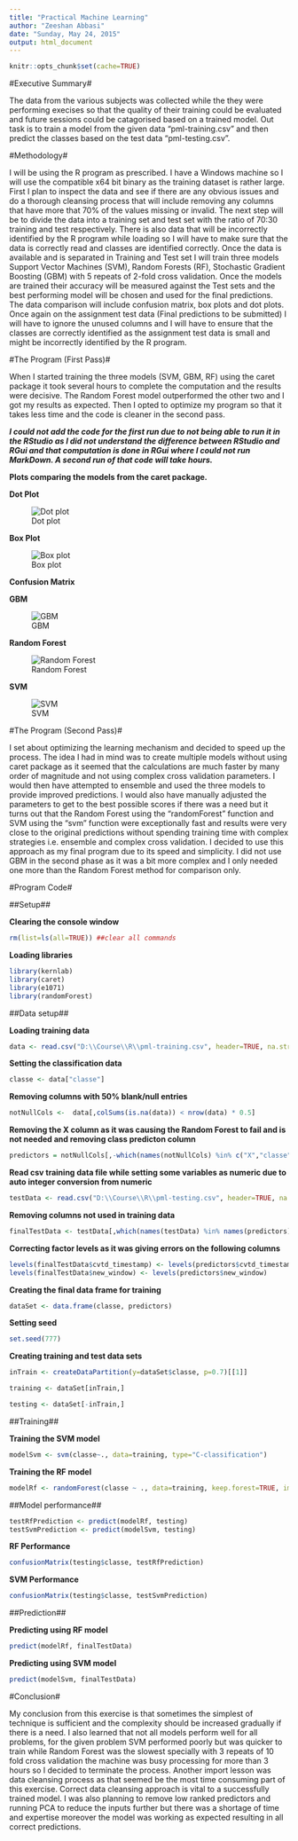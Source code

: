 ```yaml
---
title: "Practical Machine Learning"
author: "Zeeshan Abbasi"
date: "Sunday, May 24, 2015"
output: html_document
---
```

```r
knitr::opts_chunk$set(cache=TRUE)
```
#Executive Summary#

The data from the various subjects was collected while the they were performing execises so that the quality of their training could be evaluated and future sessions could be catagorised based on a trained model.
Out task is to train a model from the given data "pml-training.csv" and then predict the classes based on the test data "pml-testing.csv".

#Methodology#

I will be using the R program as prescribed. I have a Windows machine so I will use the compatible x64 bit binary as the training dataset is rather large. First I plan to inspect the data and see if there are any obvious issues and do a thorough cleansing process that will include removing any columns that have more that 70% of the values missing or invalid. The next step will be to divide the data into a training set and test set with the ratio of 70:30 training and test respectively. There is also data that will be incorrectly identified by the R program while loading so I will have to make sure that the data is correctly read and classes are identified correctly.
Once the data is available and is separated in Training and Test set I will train three models Support Vector Machines (SVM), Random Forests (RF), Stochastic Gradient Boosting (GBM) with 5 repeats of 2-fold cross validation. Once the models are trained their accuracy will be measured against the Test sets and the best performing model will be chosen and used for the final predictions. The data comparison will include confusion matrix, box plots and dot plots.
Once again on the assignment test data (Final predictions to be submitted) I will have to ignore the unused columns and I will have to ensure that the classes are correctly identified as the assignment test data is small and might be incorrectly identified by the R program.

#The Program (First Pass)#

When I started training the three models (SVM, GBM, RF) using the caret package it took several hours to complete the computation and the results were decisive. The Random Forest model outperformed the other two and I got my results as expected. Then I opted to optimize my program so that it takes less time and the code is cleaner in the second pass. 

***I could not add the code for the first run due to not being able to run it in the RStudio as I did not understand the difference between RStudio and RGui and that computation is done in RGui where I could not run MarkDown. A second run of that code will take hours.***

**Plots comparing the models from the caret package.**

**Dot Plot**

![Dot plot](Plot1.JPG)

**Box Plot**

![Box plot](Plot2.JPG)

**Confusion Matrix**

**GBM**

![GBM](Confusion_GBM.JPG)

**Random Forest**

![Random Forest](Confusion_RF.JPG)

**SVM**

![SVM](Confusion_SVM.JPG)

#The Program (Second Pass)#

I set about optimizing the learning mechanism and decided to speed up the process. The idea I had in mind was to create multiple models without using caret package as it seemed that the calculations are much faster by many order of magnitude and not using complex cross validation parameters. I would then have attempted to ensemble and used the three models to provide improved predictions. I would also have manually adjusted the parameters to get to the best possible scores if there was a need but it turns out that the Random Forest using the "randomForest" function and SVM using the "svm" function were exceptionally fast and results were very close to the original predictions without spending training time with complex strategies i.e. ensemble and complex cross validation. I decided to use this approach as my final program due to its speed and simplicity. I did not use GBM in the second phase as it was a bit more complex and I only needed one more than the Random Forest method for comparison only.

#Program Code#

##Setup##

**Clearing the console window**
```r
rm(list=ls(all=TRUE)) ##clear all commands
```

**Loading libraries**
```r
library(kernlab)
library(caret)
library(e1071)
library(randomForest)
```

##Data setup##

**Loading training data**
```r
data <- read.csv("D:\\Course\\R\\pml-training.csv", header=TRUE, na.strings=c("NA",""))
```
**Setting the classification data**
```r
classe <- data["classe"]
```

**Removing columns with 50% blank/null entries**
```r
notNullCols <-  data[,colSums(is.na(data)) < nrow(data) * 0.5]
```

**Removing the X column as it was causing the Random Forest to fail and is not needed and removing class predicton column**
```r
predictors = notNullCols[,-which(names(notNullCols) %in% c("X","classe"))]
```

**Read csv training data file while setting some variables as numeric due to auto integer conversion from numeric**
```r
testData <- read.csv("D:\\Course\\R\\pml-testing.csv", header=TRUE, na.strings=c("NA",""), colClasses=c("magnet_dumbbell_z"="numeric","magnet_forearm_y"="numeric","magnet_forearm_z"="numeric")) 
```

**Removing columns not used in training data**
```r
finalTestData <- testData[,which(names(testData) %in% names(predictors))]
```

**Correcting factor levels as it was giving errors on the following columns**
```r
levels(finalTestData$cvtd_timestamp) <- levels(predictors$cvtd_timestamp)
levels(finalTestData$new_window) <- levels(predictors$new_window)
```

**Creating the final data frame for training**
```r
dataSet <- data.frame(classe, predictors)
```

**Setting seed**
```r
set.seed(777)
```

**Creating training and test data sets**
```r
inTrain <- createDataPartition(y=dataSet$classe, p=0.7)[[1]]

training <- dataSet[inTrain,]

testing <- dataSet[-inTrain,]
```

##Training##

**Training the SVM model**
```r
modelSvm <- svm(classe~., data=training, type="C-classification")
```

**Training the RF model**
```r
modelRf <- randomForest(classe ~ ., data=training, keep.forest=TRUE, importance=TRUE, test=testing)
```

##Model performance##

```r
testRfPrediction <- predict(modelRf, testing)
testSvmPrediction <- predict(modelSvm, testing)
```

**RF Performance**
```r
confusionMatrix(testing$classe, testRfPrediction)
```

**SVM Performance**
```r
confusionMatrix(testing$classe, testSvmPrediction)
```

##Prediction##

**Predicting using RF model**
```r
predict(modelRf, finalTestData)
```

**Predicting using SVM model**
```r
predict(modelSvm, finalTestData)
```

#Conclusion#

My conclusion from this exercise is that sometimes the simplest of technique is sufficient and the complexity should be increased gradually if there is a need. I also learned that not all models perform well for all problems, for the given problem SVM performed poorly but was quicker to train while Random Forest was the slowest specially with 3 repeats of 10 fold cross validation the machine was busy processing for more than 3 hours so I decided to terminate the process. Another import lesson was data cleansing process as that seemed be the most time consuming part of this exercise. Correct data cleansing approach is vital to a successfully trained model. I was also planning to remove low ranked predictors and running PCA to reduce the inputs further but there was a shortage of time and expertise moreover the model was working as expected resulting in all correct predictions.
